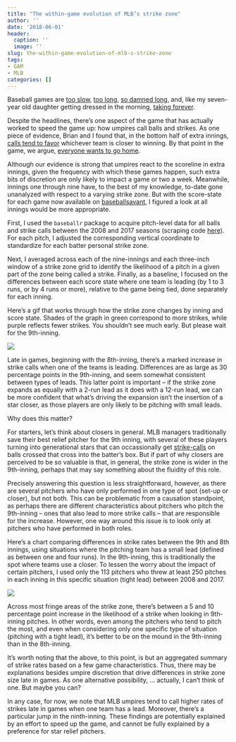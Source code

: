 ```yaml
---
title: "The within-game evolution of MLB’s strike zone"
author: ''
date: '2018-06-01'
header:
  caption: ''
  image: ''
slug: the-within-game-evolution-of-mlb-s-strike-zone
tags:
- GAM
- MLB
categories: []
---
```


Baseball games are [too slow](https://www.nytimes.com/2017/03/01/sports/baseball/baseballs-too-slow-heres-how-you-fix-it.html), [too long](https://slate.com/culture/2018/05/major-league-baseball-games-are-too-long-heres-how-to-make-them-longer.html), [so damned long](https://www.sbnation.com/a/mlb-2017-season-preview/game-length), and, like my seven-year old daughter getting dressed in the morning, [taking forever](https://fivethirtyeight.com/features/baseballs-biggest-games-are-taking-forever/).

Despite the headlines, there's one aspect of the game that has actually worked to speed the game up: how umpires call balls and strikes. As one piece of evidence, Brian and I found that, in the bottom half of extra innings, [calls tend to favor](https://papers.ssrn.com/sol3/papers.cfm?abstract_id=3129084) whichever team is closer to winning. By that point in the game, we argue, [everyone wants to go home](https://fivethirtyeight.com/features/everyone-wants-to-go-home-during-extra-innings-maybe-even-the-umps/). 

Although our evidence is strong that umpires react to the scoreline in extra innings, given the frequency with which these games happen, such extra bits of discretion are only likely to impact a game or two a week. Meanwhile, innings one through nine have, to the best of my knowledge, to-date gone unanalyzed with respect to a varying strike zone. But with the score-state for each game now available on [baseballsavant](https://baseballsavant.mlb.com/), I figured a look at all innings would be more appropriate.

First, I used the `baseballr` package to acquire pitch-level data for all balls and strike calls between the 2008 and 2017 seasons (scraping code [here](https://github.com/statsbylopez/mlb-shirking/blob/master/Code/scraping.R)). For each pitch, I adjusted the corresponding vertical coordinate to standardize for each batter personal strike zone.  

Next, I averaged across each of the nine-innings and each three-inch window of a strike zone grid to identify the likelihood of a pitch in a given part of the zone being called a strike. Finally, as a baseline, I focused on the differences between each score state where one team is leading (by 1 to 3 runs, or by 4 runs or more), relative to the game being tied, done separately for each inning.

Here's a gif that works through how the strike zone changes by inning and score state. Shades of the graph in green correspond to more strikes, while purple reflects fewer strikes. You shouldn't see much early. But please wait for the 9th-inning.

![](/img/output_inning.gif)

Late in games, beginning with the 8th-inning, there's a marked increase in strike calls when one of the teams is leading. Differences are as large as 30 percentage points in the 9th-inning, and seem somewhat consistent between types of leads. This latter point is important -- if the strike zone expands as equally with a 2-run lead as it does with a 12-run lead, we can be more confident that what's driving the expansion isn't the insertion of a star closer, as those players are only likely to be pitching with small leads. 

Why does this matter? 

For starters, let's think about closers in general. MLB managers traditionally save their best relief pitcher for the 9th inning, with several of these players turning into generational stars that can occassionally get [strike-calls](https://thebiglead.com/2013/05/15/mariano-rivera-gets-quite-a-generous-strike-zone/) on balls crossed that cross into the batter's box. But if part of why closers are perceived to be so valuable is that, in general, the strike zone is wider in the 9th-inning, perhaps that may say something about the fluidity of this role.

Precisely answering this question is less straightforward, however, as there are several pitchers who have only performed in one type of spot (set-up or closer), but not both. This can be problematic from a causation standpoint, as perhaps there are different characteristics about pitchers who pitch the 9th-inning -- ones that also lead to more strike calls -- that are responsible for the increase. However, one way around this issue is to look only at pitchers who have performed in both roles. 

Here's a chart comparing differences in strike rates between the 9th and 8th innings, using situations where the pitching team has a small lead (defined as between one and four runs). In the 9th-inning, this is traditionally the spot where teams use a closer. To lessen the worry about the impact of certain pitchers, I used only the 113 pitchers who threw at least 250 pitches in each inning in this specific situation (tight lead) between 2008 and 2017.


![](/img/output_98.png)

Across most fringe areas of the strike zone, there's between a 5 and 10 percentage point increase in the likelihood of a strike when looking in 9th-inning pitches. In other words, even among the pitchers who tend to pitch the most, and even when considering only one specific type of situation (pitching with a tight lead), it's better to be on the mound in the 9th-inning than in the 8th-inning. 

It's worth noting that the above, to this point, is but an aggregated summary of strike rates based on a few game characteristics. Thus, there may be explanations besides umpire discretion that drive differences in strike zone size late in games. As one alternative possibility, ... actually, I can't think of one. But maybe you can? 

In any case, for now, we note that MLB umpires tend to call higher rates of strikes late in games when one team has a lead. Moreover, there's a particular jump in the ninth-inning. These findings are potentially explained by an effort to speed up the game, and cannot be fully explained by a preference for star relief pitchers. 

